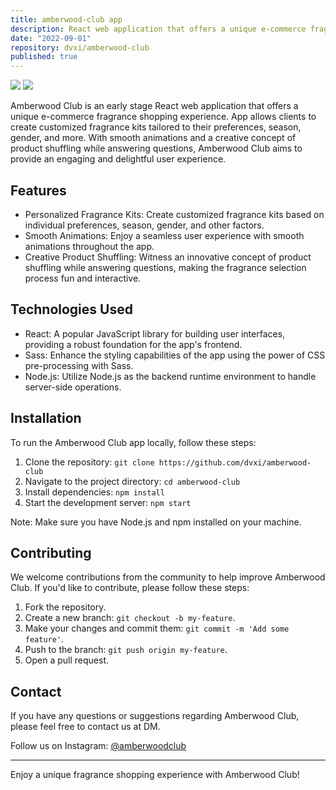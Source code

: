 ```yaml
---
title: amberwood-club app
description: React web application that offers a unique e-commerce fragrance shopping experience. App allows clients to create customized fragrance kits tailored to their preferences, season, gender, and more. Smooth animations and a creative concept of product shuffling while answering questions.
date: "2022-09-01"
repository: dvxi/amberwood-club
published: true
---
```


[![](/amberwood-club-1.png)](https://github.com/dvxi/amberwood-club)
[![](/amberwood-club-2.png)](https://github.com/dvxi/amberwood-club)

Amberwood Club is an early stage React web application that offers a unique e-commerce fragrance shopping experience. App allows clients to create customized fragrance kits tailored to their preferences, season, gender, and more. With smooth animations and a creative concept of product shuffling while answering questions, Amberwood Club aims to provide an engaging and delightful user experience.

## Features

- Personalized Fragrance Kits: Create customized fragrance kits based on individual preferences, season, gender, and other factors.
- Smooth Animations: Enjoy a seamless user experience with smooth animations throughout the app.
- Creative Product Shuffling: Witness an innovative concept of product shuffling while answering questions, making the fragrance selection process fun and interactive.

## Technologies Used

- React: A popular JavaScript library for building user interfaces, providing a robust foundation for the app's frontend.
- Sass: Enhance the styling capabilities of the app using the power of CSS pre-processing with Sass.
- Node.js: Utilize Node.js as the backend runtime environment to handle server-side operations.

## Installation

To run the Amberwood Club app locally, follow these steps:

1. Clone the repository: `git clone https://github.com/dvxi/amberwood-club`
2. Navigate to the project directory: `cd amberwood-club`
3. Install dependencies: `npm install`
4. Start the development server: `npm start`

Note: Make sure you have Node.js and npm installed on your machine.

## Contributing

We welcome contributions from the community to help improve Amberwood Club. If you'd like to contribute, please follow these steps:

1. Fork the repository.
2. Create a new branch: `git checkout -b my-feature`.
3. Make your changes and commit them: `git commit -m 'Add some feature'`.
4. Push to the branch: `git push origin my-feature`.
5. Open a pull request.

## Contact

If you have any questions or suggestions regarding Amberwood Club, please feel free to contact us at DM.

Follow us on Instagram: [@amberwoodclub](https://instagram.com/amberwoodclub)

---

Enjoy a unique fragrance shopping experience with Amberwood Club!
